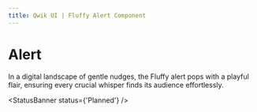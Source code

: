 ```yaml
---
title: Qwik UI | Fluffy Alert Component
---
```


# Alert

In a digital landscape of gentle nudges, the Fluffy alert pops with a playful flair, ensuring every crucial whisper finds its audience effortlessly.

<StatusBanner status={'Planned'} />
